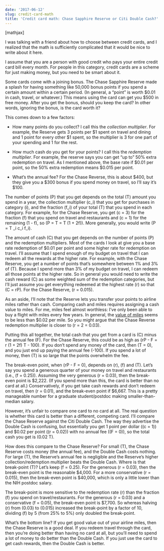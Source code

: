 ```yaml
---
date: '2017-06-12'
slug: credit-card-math
title: 'Credit card math: Chase Sapphire Reserve or Citi Double Cash?'
---
```


[mathjax]

I was talking with a friend about how to choose between credit cards, and I realized that the math is sufficiently complicated that it would be nice to write about it here.

I assume that you are a person with good credit who pays your entire credit card bill every month. For people in this category, credit cards are a scheme for just making money, but you need to be smart about it.

Some cards come with a joining bonus. The Chase Sapphire Reserve made a splash for having something like 50,000 bonus points if you spend a certain amount within a certain period. (In general, a "point" is worth $0.01 in cash, travel, or whatever.) This means using the card can get you $500 in free money. After you get the bonus, should you keep the card? In other words, ignoring the bonus, is the card worth it?

This comes down to a few factors:




  * How many points do you collect? I call this the _collection multiplier_. For example, the Reserve gets 3 points per $1 spent on travel and dining and 1 point for every other $1 spent, so the multiplier is 3 for one part of your spending and 1 for the rest.


  * How much cash do you get for your points? I call this the _redemption multiplier_. For example, the reserve says you can get "up to" 50% extra redemption on travel. As I mentioned above, the base rate if $0.01 per point, so the 50% extra redemption means $0.015 per point.


  * What's the annual fee? For the Chase Reverse, this is about $400, but they give you a $300 bonus if you spend money on travel, so I'll say it's $100.



The number of points \(P\) that you get depends on the total \(T\) amount you spend in a year, the collection multiplier \(c_i\) that you get for purchases in category \(i\), and the fraction \(f_i\) of your total \(T\) that you spend in each category. For example, for the Chase Reserve, you get \(c = 3\) for the fraction \(f\) that you spend on travel and restaurants and \(c = 1\) for the remaining \(1 - f\), so \(P = T \left[ 3f + (1 - f)\right] = T (1 + 2f)\). More generally, you would write \(P = T \sum_i c_i f_i\).

The amount of cash \(C\) that you get depends on the number of points \(P\) and the redemption multipliers. Most of the cards I look at give you a base rate redemption of $0.01 per point and some higher rate for redemption on travel. I'll assume that I spend enough of my budget on travel that I can redeem all the rewards at the higher rate. For example, with the Chase Reserve, you get a number of points that's somewhere between 1% and 3% of \(T\). Because I spend more than 3% of my budget on travel, I can redeem all those points at the higher rate. So in general you would need to write the cash reward \(C\) as some weighted sum of the redemption categories, but I'll just assume you get everything redeemed at the highest rate \(r\) so that \(C = rP\). For the Chase Reserve, \(r = 0.015\).

As an aside, I'll note that the Reserve lets you transfer your points to airline miles rather than cash. Comparing cash and miles requires assigning a cash value to miles. For me, miles feel almost worthless: I've only been able to buy a flight with miles every few years. In general, the [value of miles](http://onemileatatime.boardingarea.com/value-miles-points/) seems to be less than $0.02 per mile. So you might argue that the Chase Reverse redemption multiplier is closer to \(r = 2 \times 0.015 = 0.03\).

Putting this all together, the total cash that you get from a card is \(C\) minus the annual fee \(F\). For the Chase Reserve, this could be as high as \(rP - F = r (1 + 2f) T - 100\). If you don't spend any money of the card, then \(T = 0\), and you just end up paying the annual fee \(-100\). If you spend a lot of money, then \(T\) is so large that the points overwhelm the fee.

The break-even point, when \(rP - F = 0\), depends on \(r\), \(f\) and \(T\). Let's say you spend a generous quarter of your money on travel and restaurants (i.e., \(f = 0.25\)). Assuming the very generous \(r = 0.03\), then the break-even point is $2,222. (If you spend more than this, the card is better than no card at all.) Conservatively, if you get take cash rewards and don't redeem on travel, then \(r = 0.01\), and the break-even point if $6,667. This is a pretty manageable number for a graduate student/postdoc making smaller-than-median salary.

However, it's unfair to compare one card to no card at all. The real question is whether this card is better than a different, competing card. I'll compare the Chase Reserve against the Citi Double Cash. The way they advertise the Double Cash is confusing, but essentially you get 1 point per dollar (\(c = 1\)) and $0.02 per point (\(r = 0.02\)) with no annual fee (\(F = 0\)), so the total cash you get is \(0.02 T\).

How does this compare to the Chase Reserve? For small \(T\), the Chase Reserve costs money (the annual fee), and the Double Cash costs nothing. For large \(T\), the Reserve's annual fee is negligible and the Reserve's higher collection/redemption multiplier beats the Double Cash. Where is that break-point \(T\)? Let's keep \(f = 0.25\). For the generous \(r = 0.03\), then the break-even point is the reasonable $4,000. For a more conservative \(r = 0.015\), then the break-even point is $40,000, which is only a little lower than the NIH postdoc salary.

The break-point is more sensitive to the redemption rate \(r\) than the fraction \(f\) you spend on travel/restaurants. For the generous \(r = 0.03\) and a conservative \(f = 0.05\), the break-even point is $7,700. So whereas halving \(r\) from \(0.03\) to \(0.015\) increased the break-point by a factor of 10, dividing \(f\) by 5 (from 25% to 5%) only doubled the break-point.

What's the bottom line? If you get good value out of your airline miles, then the Chase Reserve is a good deal. If you redeem travel through the card, then you're doing better than having no card at all, but you'll need to spend a lot of money to do better than the Double Cash. If you just use the card to get cash rewards, then the Double Cash is better.
